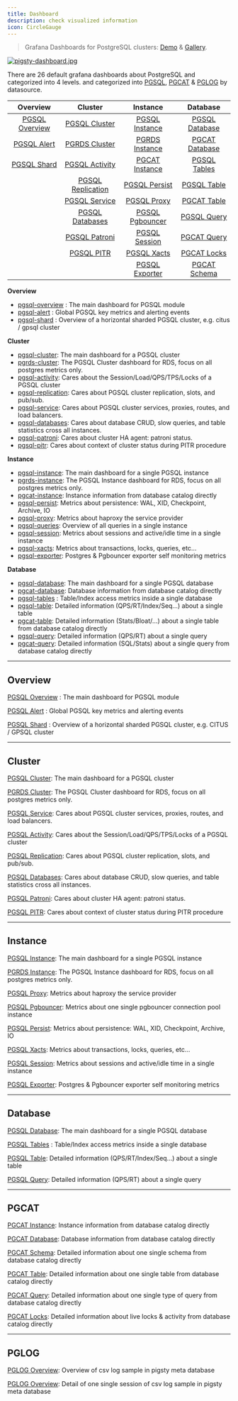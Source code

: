 ```yaml
---
title: Dashboard
description: check visualized information
icon: CircleGauge
---
```



> Grafana Dashboards for PostgreSQL clusters: [Demo](https://g.pgsty.com/d/pgsql-overview) & [Gallery](https://github.com/pgsty/pigsty/wiki/Gallery).

[![pigsty-dashboard.jpg](/img/pigsty/dashboard.gif)](https://github.com/pgsty/pigsty/wiki/Gallery)

There are 26 default grafana dashboards about PostgreSQL and categorized into 4 levels. and categorized into [PGSQL](/pgsql/dashboard/#overview), [PGCAT](/pgsql/dashboard/#pgcat) & [PGLOG](/pgsql/dashboard/#pglog) by datasource.

|                         Overview                          |                             Cluster                             |                          Instance                           |                         Database                          |
|:---------------------------------------------------------:|:---------------------------------------------------------------:|:-----------------------------------------------------------:|:---------------------------------------------------------:|
| [PGSQL Overview](https://g.pgsty.com/d/pgsql-overview) |     [PGSQL Cluster](https://g.pgsty.com/d/pgsql-cluster)     |  [PGSQL Instance](https://g.pgsty.com/d/pgsql-instance)  | [PGSQL Database](https://g.pgsty.com/d/pgsql-database) |
|    [PGSQL Alert](https://g.pgsty.com/d/pgsql-alert)    |     [PGRDS Cluster](https://g.pgsty.com/d/pgrds-cluster)     |  [PGRDS Instance](https://g.pgsty.com/d/pgrds-instance)  | [PGCAT Database](https://g.pgsty.com/d/pgcat-database) |
|    [PGSQL Shard](https://g.pgsty.com/d/pgsql-shard)    |    [PGSQL Activity](https://g.pgsty.com/d/pgsql-activity)    |  [PGCAT Instance](https://g.pgsty.com/d/pgcat-instance)  |   [PGSQL Tables](https://g.pgsty.com/d/pgsql-tables)   |
|                                                           | [PGSQL Replication](https://g.pgsty.com/d/pgsql-replication) |   [PGSQL Persist](https://g.pgsty.com/d/pgsql-persist)   |    [PGSQL Table](https://g.pgsty.com/d/pgsql-table)    |
|                                                           |     [PGSQL Service](https://g.pgsty.com/d/pgsql-service)     |     [PGSQL Proxy](https://g.pgsty.com/d/pgsql-proxy)     |    [PGCAT Table](https://g.pgsty.com/d/pgcat-table)    |
|                                                           |   [PGSQL Databases](https://g.pgsty.com/d/pgsql-databases)   | [PGSQL Pgbouncer](https://g.pgsty.com/d/pgsql-pgbouncer) |    [PGSQL Query](https://g.pgsty.com/d/pgsql-query)    |
|                                                           |     [PGSQL Patroni](https://g.pgsty.com/d/pgsql-patroni)     |   [PGSQL Session](https://g.pgsty.com/d/pgsql-session)   |    [PGCAT Query](https://g.pgsty.com/d/pgcat-query)    |
|                                                           |        [PGSQL PITR](https://g.pgsty.com/d/pgsql-pitr)        |     [PGSQL Xacts](https://g.pgsty.com/d/pgsql-xacts)     |    [PGCAT Locks](https://g.pgsty.com/d/pgcat-locks)    |
|                                                           |                                                                 |  [PGSQL Exporter](https://g.pgsty.com/d/pgsql-exporter)  |   [PGCAT Schema](https://g.pgsty.com/d/pgcat-schema)   |

**Overview**

- [pgsql-overview](https://g.pgsty.com/d/pgsql-overview) : The main dashboard for PGSQL module
- [pgsql-alert](https://g.pgsty.com/d/pgsql-alert) : Global PGSQL key metrics and alerting events
- [pgsql-shard](https://g.pgsty.com/d/pgsql-shard) : Overview of a horizontal sharded PGSQL cluster, e.g. citus / gpsql cluster

**Cluster**

- [pgsql-cluster](https://g.pgsty.com/d/pgsql-cluster): The main dashboard for a PGSQL cluster
- [pgrds-cluster](https://g.pgsty.com/d/pgrds-cluster): The PGSQL Cluster dashboard for RDS, focus on all postgres metrics only.
- [pgsql-activity](https://g.pgsty.com/d/pgsql-activity): Cares about the Session/Load/QPS/TPS/Locks of a PGSQL cluster
- [pgsql-replication](https://g.pgsty.com/d/pgsql-replication): Cares about PGSQL cluster replication, slots, and pub/sub.
- [pgsql-service](https://g.pgsty.com/d/pgsql-service): Cares about PGSQL cluster services, proxies, routes, and load balancers.
- [pgsql-databases](https://g.pgsty.com/d/pgsql-databases): Cares about database CRUD, slow queries, and table statistics cross all instances.
- [pgsql-patroni](https://g.pgsty.com/d/pgsql-patroni): Cares about cluster HA agent: patroni status.
- [pgsql-pitr](https://g.pgsty.com/d/pgsql-pitr): Cares about context of cluster status during PITR procedure

**Instance**

- [pgsql-instance](https://g.pgsty.com/d/pgsql-instance): The main dashboard for a single PGSQL instance
- [pgrds-instance](https://g.pgsty.com/d/pgrds-instance): The PGSQL Instance dashboard for RDS, focus on all postgres metrics only.
- [pgcat-instance](https://g.pgsty.com/d/pgcat-instance): Instance information from database catalog directly
- [pgsql-persist](https://g.pgsty.com/d/pgsql-persist): Metrics about persistence: WAL, XID, Checkpoint, Archive, IO
- [pgsql-proxy](https://g.pgsty.com/d/pgsql-proxy): Metrics about haproxy the service provider
- [pgsql-queries](https://g.pgsty.com/d/pgsql-queries): Overview of all queries in a single instance
- [pgsql-session](https://g.pgsty.com/d/pgsql-session): Metrics about sessions and active/idle time in a single instance
- [pgsql-xacts](https://g.pgsty.com/d/pgsql-xacts): Metrics about transactions, locks, queries, etc…
- [pgsql-exporter](https://g.pgsty.com/d/pgsql-exporter): Postgres & Pgbouncer exporter self monitoring metrics

**Database**

- [pgsql-database](https://g.pgsty.com/d/pgsql-database): The main dashboard for a single PGSQL database
- [pgcat-database](https://g.pgsty.com/d/pgcat-database): Database information from database catalog directly
- [pgsql-tables](https://g.pgsty.com/d/pgsql-tables) : Table/Index access metrics inside a single database
- [pgsql-table](https://g.pgsty.com/d/pgsql-table): Detailed information (QPS/RT/Index/Seq…) about a single table
- [pgcat-table](https://g.pgsty.com/d/pgcat-table): Detailed information (Stats/Bloat/…) about a single table from database catalog directly
- [pgsql-query](https://g.pgsty.com/d/pgsql-query): Detailed information (QPS/RT) about a single query
- [pgcat-query](https://g.pgsty.com/d/pgcat-query): Detailed information (SQL/Stats) about a single query from database catalog directly

------

## Overview

[PGSQL Overview](https://g.pgsty.com/d/pgsql-overview) : The main dashboard for PGSQL module



[PGSQL Alert](https://g.pgsty.com/d/pgsql-alert) : Global PGSQL key metrics and alerting events



[PGSQL Shard](https://g.pgsty.com/d/pgsql-shard) : Overview of a horizontal sharded PGSQL cluster, e.g. CITUS / GPSQL cluster



------

## Cluster

[PGSQL Cluster](https://g.pgsty.com/d/pgsql-cluster): The main dashboard for a PGSQL cluster



[PGRDS Cluster](https://g.pgsty.com/d/pgrds-cluster): The PGSQL Cluster dashboard for RDS, focus on all postgres metrics only.



[PGSQL Service](https://g.pgsty.com/d/pgsql-service): Cares about PGSQL cluster services, proxies, routes, and load balancers.



[PGSQL Activity](https://g.pgsty.com/d/pgsql-activity): Cares about the Session/Load/QPS/TPS/Locks of a PGSQL cluster



[PGSQL Replication](https://g.pgsty.com/d/pgsql-replication): Cares about PGSQL cluster replication, slots, and pub/sub.



[PGSQL Databases](https://g.pgsty.com/d/pgsql-databases): Cares about database CRUD, slow queries, and table statistics cross all instances.



[PGSQL Patroni](https://g.pgsty.com/d/pgsql-patroni): Cares about cluster HA agent: patroni status.



[PGSQL PITR](https://g.pgsty.com/d/pgsql-pitr): Cares about context of cluster status during PITR procedure



------

## Instance

[PGSQL Instance](https://g.pgsty.com/d/pgsql-instance): The main dashboard for a single PGSQL instance



[PGRDS Instance](https://g.pgsty.com/d/pgrds-instance): The PGSQL Instance dashboard for RDS, focus on all postgres metrics only.



[PGSQL Proxy](https://g.pgsty.com/d/pgsql-proxy): Metrics about haproxy the service provider



[PGSQL Pgbouncer](https://g.pgsty.com/d/pgsql-pgbouncer): Metrics about one single pgbouncer connection pool instance



[PGSQL Persist](https://g.pgsty.com/d/pgsql-persist): Metrics about persistence: WAL, XID, Checkpoint, Archive, IO



[PGSQL Xacts](https://g.pgsty.com/d/pgsql-xacts): Metrics about transactions, locks, queries, etc…



[PGSQL Session](https://g.pgsty.com/d/pgsql-session): Metrics about sessions and active/idle time in a single instance



[PGSQL Exporter](https://g.pgsty.com/d/pgsql-exporter): Postgres & Pgbouncer exporter self monitoring metrics



------

## Database

[PGSQL Database](https://g.pgsty.com/d/pgsql-database): The main dashboard for a single PGSQL database



[PGSQL Tables](https://g.pgsty.com/d/pgsql-tables) : Table/Index access metrics inside a single database



[PGSQL Table](https://g.pgsty.com/d/pgsql-table): Detailed information (QPS/RT/Index/Seq…) about a single table



[PGSQL Query](https://g.pgsty.com/d/pgsql-query): Detailed information (QPS/RT) about a single query



------

## PGCAT

[PGCAT Instance](https://g.pgsty.com/d/pgcat-instance): Instance information from database catalog directly



[PGCAT Database](https://g.pgsty.com/d/pgcat-database): Database information from database catalog directly



[PGCAT Schema](https://g.pgsty.com/d/pgcat-schema): Detailed information about one single schema from database catalog directly



[PGCAT Table](https://g.pgsty.com/d/pgcat-table): Detailed information about one single table from database catalog directly



[PGCAT Query](https://g.pgsty.com/d/pgcat-query): Detailed information about one single type of query from database catalog directly



[PGCAT Locks](https://g.pgsty.com/d/pgcat-locks): Detailed information about live locks & activity from database catalog directly



------

## PGLOG

[PGLOG Overview](https://g.pgsty.com/d/pglog-overview): Overview of csv log sample in pigsty meta database



[PGLOG Overview](https://g.pgsty.com/d/pglog-overview): Detail of one single session of csv log sample in pigsty meta database

